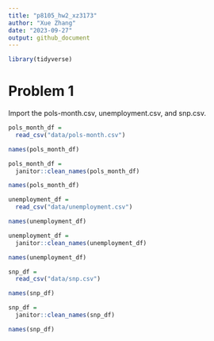 ```yaml
---
title: "p8105_hw2_xz3173"
author: "Xue Zhang"
date: "2023-09-27"
output: github_document
---
```


```r
library(tidyverse)
```

# Problem 1


Import the pols-month.csv, unemployment.csv, and snp.csv.


```r
pols_month_df = 
  read_csv("data/pols-month.csv")

names(pols_month_df)

pols_month_df = 
  janitor::clean_names(pols_month_df)

names(pols_month_df)
```


```r
unemployment_df = 
  read_csv("data/unemployment.csv")

names(unemployment_df)

unemployment_df = 
  janitor::clean_names(unemployment_df)

names(unemployment_df)
```


```r
snp_df = 
  read_csv("data/snp.csv")

names(snp_df)

snp_df = 
  janitor::clean_names(snp_df)

names(snp_df)
```
